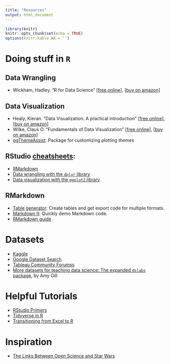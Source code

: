 ```yaml
---
title: "Resources"
output: html_document
---
```


```r
library(knitr)
knitr::opts_chunk$set(echo = TRUE)
options(knitr.kable.NA = '')
```

# Doing stuff in `R`

## Data Wrangling
- Wickham, Hadley. "R for Data Science"
[[free online](https://r4ds.had.co.nz/)],
[[buy on amazon](https://www.amazon.com/Data-Science-Transform-Visualize-Model/dp/1491910399)]

## Data Visualization
- Healy, Kieran. "Data Visualization: A practical introduction"
[[free online](http://socviz.co/)],
[[buy on amazon](https://www.amazon.com/Data-Visualization-Introduction-Kieran-Healy/dp/0691181624)]
- Wilke, Claus O. "Fundamentals of Data Visualization"
[[free online](https://serialmentor.com/dataviz/)],
[[buy on amazon](https://www.amazon.com/Fundamentals-Data-Visualization-Informative-Compelling/dp/1492031089)]
- [ggThemeAssist](https://github.com/calligross/ggthemeassist): Package for customizing plotting themes

## RStudio [cheatsheets](https://www.rstudio.com/resources/cheatsheets/):
- [RMarkdown](https://github.com/rstudio/cheatsheets/raw/master/rmarkdown-2.0.pdf)
- [Data wrangling with the `dplyr` library](https://github.com/rstudio/cheatsheets/raw/master/data-transformation.pdf)
- [Data visualization with the `ggplot2` library](https://github.com/rstudio/cheatsheets/raw/master/data-visualization-2.1.pdf)

## RMarkdown
- [Table generator](http://www.tablesgenerator.com/): Create tables and get export code for multiple formats.
- [Markdown It](https://markdown-it.github.io): Quickly demo Markdown code.
- [RMarkdown guide](http://www.stat.cmu.edu/~cshalizi/rmarkdown/)

# Datasets
- [Kaggle](https://www.kaggle.com/datasets)
- [Google Dataset Search](https://toolbox.google.com/datasetsearch)
- [Tableau Community Forumss](https://community.tableau.com/docs/DOC-10635)
- [More datasets for teaching data science: The expanded `dslabs` package](https://simplystatistics.org/2019/07/19/more-datasets-for-teaching-data-science-the-expanded-dslabs-package/), by Amy Gill

# Helpful Tutorials
- [RStudio Primers](https://rstudio.cloud/learn/primers)
- [Tidyverse in R](https://www.datacamp.com/community/tutorials/tidyverse-tutorial-r)
- [Transitioning from Excel to R](https://trendct.org/2015/06/12/r-for-beginners-how-to-transition-from-excel-to-r/)

# Inspiration
- [The Links Between Open Science and Star Wars](https://medium.com/read-write-participate/open-science-and-star-wars-2577b8081e8f)
